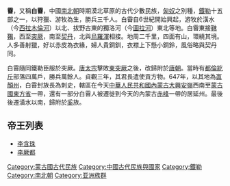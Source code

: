 '''霫'''，又稱'''白霫'''，中國[[南北朝|南北朝]]時期漠北草原的古代少數民族，[[匈奴|匈奴]]之別種，[[鐵勒|鐵勒]]十五部之一，以狩獵、游牧為生，勝兵三千人。白霫自6世紀開始興起，游牧於潢水（今[[西拉木倫河|西拉木倫河]]）以北、拔野古東的獨洛河（今[[圖拉河|圖拉河]]）東北等地。白霫東接[[靺鞨|靺鞨]]，西至[[突厥|突厥]]，南至[[契丹|契丹]]，北與[[烏羅渾|烏羅渾]]相接。地周二千里，四面有山，環繞其境。人多善射獵，好以赤皮為衣緣，婦人貴銅釧，衣襟上下懸小銅鈴，風俗略與契丹同。

白霫隨同鐵勒臣服於突厥。[[唐太宗|唐太宗]]擊敗[[東突厥|東突厥]]之後，改歸附於[[唐朝|唐朝]]。當時有[[都倫紇斤|都倫紇斤]]部落四萬戶，勝兵萬餘人。貞觀三年，其君長遣使貢方物。647年，以其地為[[寘顏州|寘顏州]]，白霫封族長為刺史，轄區在今天[[中華人民共和國|中華人民共和國]][[內蒙古自治區|內蒙古]][[大興安嶺|大興安嶺]]西南至[[蒙古國|蒙古國]][[東方省_(蒙古國)|東方省]]一帶，還有一部分白霫人被遷徙到今天的內蒙古[[赤峰|赤峰]]一帶的居延州。最後後遷潢水以南，歸附於[[奚|奚]]族。

==帝王列表==
*[[李含珠|李含珠]]   
*[[李厥都|李厥都]]

[[Category:蒙古國古代民族|Category:蒙古國古代民族]]
[[Category:中國古代民族與國家|Category:中國古代民族與國家]]
[[Category:鐵勒|Category:鐵勒]]
[[Category:南北朝|Category:南北朝]]
[[Category:亚洲族群|Category:亚洲族群]]